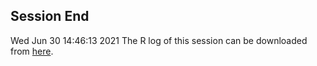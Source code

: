 ## Session End

 Wed Jun 30 14:46:13 2021 The R log of this session can be downloaded from <a href='2021_06_30_14_38_56/Rlog.txt' download>here</a>.
